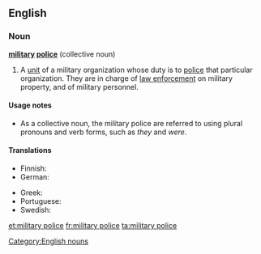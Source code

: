 ==English==
{{wikipedia}}

===Noun===
'''[[military]] [[police]]''' {{singularonly}} (collective noun)

# A [[unit]] of a military organization whose duty is to [[police#Verb|police]] that particular organization. They are in charge of [[law enforcement]] on military property, and of military personnel.

====Usage notes====
* As a collective noun, the military police are referred to using plural pronouns and verb forms, such as ''they'' and ''were''.

====Translations====
{{trans-top|police unit of a military organization}}
* Finnish: {{t-|fi|sotilaspoliisi}}
* German: {{t|de|Militärpolizei|f}}
{{trans-mid}}
* Greek: {{t+|el|στρατονομία}}
* Portuguese: {{t|pt|polícia militar|f}}
* Swedish: {{t|sv|militärpolis|c}}
{{trans-bottom}}

[[Category:English nouns]]

[[et:military police]]
[[fr:military police]]
[[ta:military police]]
